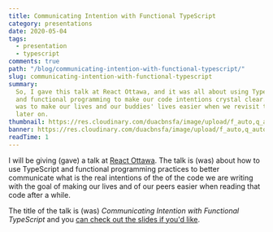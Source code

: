 ```yaml
---
title: Communicating Intention with Functional TypeScript
category: presentations
date: 2020-05-04
tags:
  - presentation
  - typescript
comments: true
path: "/blog/communicating-intention-with-functional-typescript/"
slug: communicating-intention-with-functional-typescript
summary:
  So, I gave this talk at React Ottawa, and it was all about using TypeScript
  and functional programming to make our code intentions crystal clear. The goal
  was to make our lives and our buddies' lives easier when we revisit that code
  later on.
thumbnail: https://res.cloudinary.com/duacbnsfa/image/upload/f_auto,q_auto/v1/blog/articles/rhmcqhbvgylio5vc4vci
banner: https://res.cloudinary.com/duacbnsfa/image/upload/f_auto,q_auto/v1/blog/articles/fl3lfv2v7sot264pqfos
readTime: 1
---
```


I will be giving (gave) a talk at
[React Ottawa](https://www.meetup.com/Ottawa-ReactJS-Meetup/events/270442672/).
The talk is (was) about how to use TypeScript and functional programming
practices to better communicate what is the real intentions of the of the code
we are writing with the goal of making our lives and of our peers easier when
reading that code after a while.

The title of the talk is (was) _Communicating Intention with Functional
TypeScript_ and you
[can check out the slides if you'd like](/communicating-intention-with-functional-typescript/).

